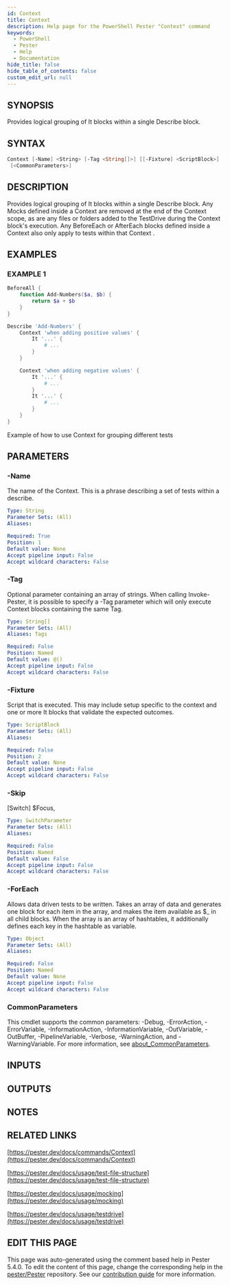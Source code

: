 ```yaml
---
id: Context
title: Context
description: Help page for the PowerShell Pester "Context" command
keywords:
  - PowerShell
  - Pester
  - Help
  - Documentation
hide_title: false
hide_table_of_contents: false
custom_edit_url: null
---
```


## SYNOPSIS

Provides logical grouping of It blocks within a single Describe block.

## SYNTAX

```powershell
Context [-Name] <String> [-Tag <String[]>] [[-Fixture] <ScriptBlock>] [-Skip] [-ForEach <Object>]
 [<CommonParameters>]
```

## DESCRIPTION

Provides logical grouping of It blocks within a single Describe block.
Any Mocks defined inside a Context are removed at the end of the Context scope,
as are any files or folders added to the TestDrive during the Context block's
execution.
Any BeforeEach or AfterEach blocks defined inside a Context also only
apply to tests within that Context .

## EXAMPLES

### EXAMPLE 1

```powershell
BeforeAll {
    function Add-Numbers($a, $b) {
        return $a + $b
    }
}

Describe 'Add-Numbers' {
    Context 'when adding positive values' {
        It '...' {
            # ...
        }
    }

    Context 'when adding negative values' {
        It '...' {
            # ...
        }
        It '...' {
            # ...
        }
    }
}
```

Example of how to use Context for grouping different tests

## PARAMETERS

### -Name

The name of the Context.
This is a phrase describing a set of tests within a describe.

```yaml
Type: String
Parameter Sets: (All)
Aliases:

Required: True
Position: 1
Default value: None
Accept pipeline input: False
Accept wildcard characters: False
```

### -Tag

Optional parameter containing an array of strings.
When calling Invoke-Pester,
it is possible to specify a -Tag parameter which will only execute Context blocks
containing the same Tag.

```yaml
Type: String[]
Parameter Sets: (All)
Aliases: Tags

Required: False
Position: Named
Default value: @()
Accept pipeline input: False
Accept wildcard characters: False
```

### -Fixture

Script that is executed.
This may include setup specific to the context
and one or more It blocks that validate the expected outcomes.

```yaml
Type: ScriptBlock
Parameter Sets: (All)
Aliases:

Required: False
Position: 2
Default value: None
Accept pipeline input: False
Accept wildcard characters: False
```

### -Skip

[Switch] $Focus,

```yaml
Type: SwitchParameter
Parameter Sets: (All)
Aliases:

Required: False
Position: Named
Default value: False
Accept pipeline input: False
Accept wildcard characters: False
```

### -ForEach

Allows data driven tests to be written.
Takes an array of data and generates one block for each item in the array, and makes the item
available as $_ in all child blocks.
When the array is an array of hashtables, it additionally
defines each key in the hashtable as variable.

```yaml
Type: Object
Parameter Sets: (All)
Aliases:

Required: False
Position: Named
Default value: None
Accept pipeline input: False
Accept wildcard characters: False
```

### CommonParameters

This cmdlet supports the common parameters: -Debug, -ErrorAction, -ErrorVariable, -InformationAction, -InformationVariable, -OutVariable, -OutBuffer, -PipelineVariable, -Verbose, -WarningAction, and -WarningVariable. For more information, see [about_CommonParameters](http://go.microsoft.com/fwlink/?LinkID=113216).

## INPUTS

## OUTPUTS

## NOTES

## RELATED LINKS

[https://pester.dev/docs/commands/Context](https://pester.dev/docs/commands/Context)

[https://pester.dev/docs/usage/test-file-structure](https://pester.dev/docs/usage/test-file-structure)

[https://pester.dev/docs/usage/mocking](https://pester.dev/docs/usage/mocking)

[https://pester.dev/docs/usage/testdrive](https://pester.dev/docs/usage/testdrive)

## EDIT THIS PAGE

This page was auto-generated using the comment based help in Pester 5.4.0. To edit the content of this page, change the corresponding help in the [pester/Pester](https://github.com/pester/pester) repository. See our [contribution guide](https://github.com/pester/docs#contributing) for more information.
